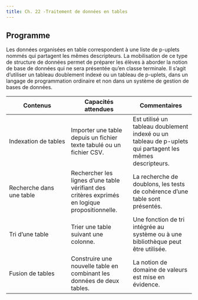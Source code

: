 ```yaml
---
title: Ch. 22 -Traitement de données en tables
---
```


## Programme

Les données organisées en table correspondent à une liste de p-uplets nommés qui partagent les mêmes descripteurs. La mobilisation de ce type de structure de données permet de préparer les élèves à aborder la notion de base de données qui ne sera présentée qu'en classe terminale. Il s'agit d'utiliser un tableau doublement indexé ou un tableau de p-uplets, dans un langage de programmation ordinaire et non dans un système de gestion de bases de données.

|**Contenus** |**Capacités attendues** |**Commentaires**|
|---|---|---|
|Indexation de tables|Importer une table depuis un fichier texte tabulé ou un fichier CSV.|Est utilisé un tableau doublement indexé ou un tableau de p-uplets qui partagent les mêmes descripteurs.|
|Recherche dans une table|Rechercher les lignes d'une table vérifiant des critères exprimés en logique propositionnelle.| La recherche de doublons, les tests de cohérence d'une table sont présentés.|
|Tri d'une table| Trier une table suivant une colonne.|Une fonction de tri intégrée au système ou à une bibliothèque peut être utilisée.|
|Fusion de tables |Construire une nouvelle table en combinant les données de deux tables.| La notion de domaine de valeurs est mise en évidence.|
